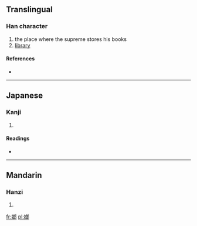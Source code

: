 ==Translingual==

===Han character===
{{Han char|rn=38|rad=女|as=09|sn=12|four=|canj=女戈戈中 (VIIL)}}

# the place where the supreme stores his books
# [[library]]

====References====
* {{Han ref|kx=0269.160|dkj=06625|hdz=21062.030|uh=5ACF|ud=23247}}

----

==Japanese==

===Kanji===
{{ja-kanji|grade=|rs=女09}}

# {{defn|Japanese|sort=女09}}

====Readings====
* {{ja-readings|on=[[ろう]] (rō)|kun=}}

----

==Mandarin==

===Hanzi===
{{cmn-hanzi|pin=[[láng]] ([[lang2]])|wg=lang<sup>2</sup>}}

# {{defn|Mandarin|sort=女09}}

[[fr:嫏]]
[[pl:嫏]]